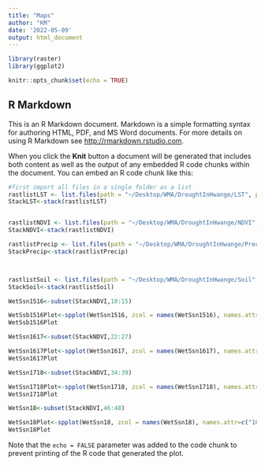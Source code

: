 ```yaml
---
title: "Maps"
author: "KM"
date: '2022-05-09'
output: html_document
---
```


```r
library(raster)
library(ggplot2)

knitr::opts_chunk$set(echo = TRUE)
```

## R Markdown

This is an R Markdown document. Markdown is a simple formatting syntax for authoring HTML, PDF, and MS Word documents. For more details on using R Markdown see <http://rmarkdown.rstudio.com>.

When you click the **Knit** button a document will be generated that includes both content as well as the output of any embedded R code chunks within the document. You can embed an R code chunk like this:

```r
#first import all files in a single folder as a list 
rastlistLST <- list.files(path = "~/Desktop/WMA/DroughtInHwange/LST", pattern='.tif$', all.files=TRUE, full.names=T)
StackLST<-stack(rastlistLST)


rastlistNDVI <- list.files(path = "~/Desktop/WMA/DroughtInHwange/NDVI", pattern='.tif$', all.files=TRUE, full.names=T)
StackNDVI<-stack(rastlistNDVI)

rastlistPrecip <- list.files(path = "~/Desktop/WMA/DroughtInHwange/Precip", pattern='.tif$', all.files=TRUE, full.names=T)
StackPrecip<-stack(rastlistPrecip)



rastlistSoil <- list.files(path = "~/Desktop/WMA/DroughtInHwange/Soil", pattern='.tif$', all.files=TRUE, full.names=T)
StackSoil<-stack(rastlistSoil)

```



```r

WetSsn1516<-subset(StackNDVI,10:15)

WetSsb1516Plot<-spplot(WetSsn1516, zcol = names(WetSsn1516), names.attr=c("10", "11", "12", "1", "2","3"),  main = "2015-2016 wet season NDVI values by month")
WetSsb1516Plot

WetSsn1617<-subset(StackNDVI,22:27)

WetSsn1617Plot<-spplot(WetSsn1617, zcol = names(WetSsn1617), names.attr=c("10", "11", "12", "1", "2","3"),  main = "2016-2017 wet season NDVI values by month")
WetSsn1617Plot

WetSsn1718<-subset(StackNDVI,34:39)

WetSsn1718Plot<-spplot(WetSsn1718, zcol = names(WetSsn1718), names.attr=c("10", "11", "12", "1", "2","3"),  main = "2017-2018 wet season NDVI values by month")
WetSsn1718Plot

WetSsn18<-subset(StackNDVI,46:48)

WetSsn18Plot<-spplot(WetSsn18, zcol = names(WetSsn18), names.attr=c("10", "11", "12"),  main = "2018 wet season NDVI values by month")
WetSsn18Plot
```

Note that the `echo = FALSE` parameter was added to the code chunk to prevent printing of the R code that generated the plot.

